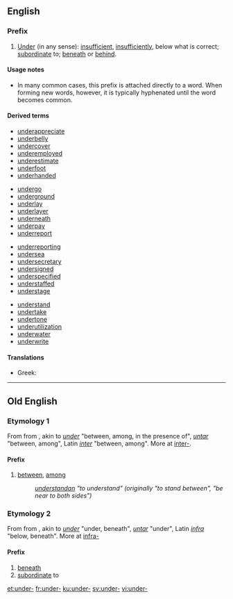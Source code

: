 ==English==

===Prefix===
{{en-prefix}}

# [[under|Under]] (in any sense): [[insufficient]], [[insufficiently]], below what is correct; [[subordinate]] to; [[beneath]] or [[behind]].

====Usage notes====
* In many common cases, this prefix is attached directly to a word. When forming new words, however, it is typically hyphenated until the word becomes common.

====Derived terms====
{{top4}}
* [[underappreciate]]
* [[underbelly]]
* [[undercover]]
* [[underemployed]]
* [[underestimate]]
* [[underfoot]]
* [[underhanded]]
{{mid4}}
* [[undergo]] <!-- maybe? -->
* [[underground]]
* [[underlay]]
* [[underlayer]]
* [[underneath]]
* [[underpay]]
* [[underreport]]
{{mid4}}
* [[underreporting]]
* [[undersea]]
* [[undersecretary]]
* [[undersigned]]
* [[underspecified]]
* [[understaffed]]
* [[understage]]
{{mid4}}
* [[understand]] <!-- maybe? -->
* [[undertake]] <!-- maybe? -->
* [[undertone]]
* [[underutilization]]
* [[underwater]]
* [[underwrite]]
{{bottom}}

====Translations====
{{trans-top}}
* Greek: {{t+|el|υπο-|tr=ypo-}}
{{trans-mid}}
{{trans-bottom}}

----

==Old English==

===Etymology 1===
From {{proto|Germanic|under-|lang=ang}} from {{proto|Indo-European|nter-|between, among|lang=ang}}, akin to {{etyl|ang|-}} ''[[under]]'' "between, among, in the presence of", {{etyl|goh|-}} ''[[untar]]'' "between, among", Latin ''[[inter]]'' "between, among". More at [[inter-]].

====Prefix====
{{infl|ang|prefix}}

# [[between]], [[among]]
#: ''[[understandan]] "to understand" (originally "to stand between", "be near to both sides")''
#: ''{{term|undersceotan|underscēotan|to intercept|lang=ang}}''

===Etymology 2===
From {{proto|Germanic|under-|lang=ang}} from {{proto|Indo-European|ndhero-|lower|lang=ang}}, akin to {{etyl|ang|-}} ''[[under]]'' "under, beneath", {{etyl|goh|-}} ''[[untar]]'' "under", Latin ''[[infra]]'' "below, beneath". More at [[infra-]]

====Prefix====
{{infl|ang|prefix}}

# [[beneath]]
# [[subordinate]] to
#: ''{{term|underling||underling, subordinate|lang=ang}}''

[[et:under-]]
[[fr:under-]]
[[ku:under-]]
[[sv:under-]]
[[vi:under-]]